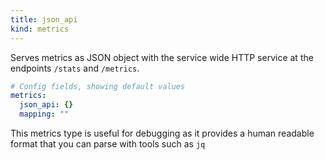 ```yaml
---
title: json_api
kind: metrics
---
```


Serves metrics as JSON object with the service wide HTTP service at the endpoints `/stats` and `/metrics`.

```yml
# Config fields, showing default values
metrics:
  json_api: {}
  mapping: ""
```

This metrics type is useful for debugging as it provides a human readable format that you can parse with tools such as `jq`



